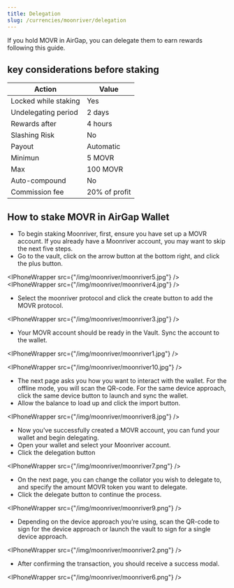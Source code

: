 ```yaml
---
title: Delegation
slug: /currencies/moonriver/delegation
---
```



If you hold MOVR in AirGap, you can delegate them to earn rewards following this guide.

## key considerations before staking

| Action               | Value         |
| -------------------- | ------------- |
| Locked while staking | Yes           |
| Undelegating period  | 2 days        |
| Rewards after        | 4 hours       |
| Slashing Risk        | No            |
| Payout               | Automatic     |
| Minimun              | 5 MOVR        |
| Max                  | 100 MOVR      |
| Auto-compound        | No            |
| Commission fee       | 20% of profit |

## How to stake MOVR in AirGap Wallet

- To begin staking Moonriver, first, ensure you have set up a MOVR account. If you already have a Moonriver account, you may want to skip the next five steps.
- Go to the vault, click on the arrow button at the bottom right, and click the plus button.

<IPhoneWrapper src={"/img/moonriver/moonriver5.jpg"} />
<IPhoneWrapper src={"/img/moonriver/moonriver4.jpg"} />

- Select the moonriver protocol and click the create button to add the MOVR protocol.

<IPhoneWrapper src={"/img/moonriver/moonriver3.jpg"} />

- Your MOVR account should be ready in the Vault. Sync the account to the wallet.

<IPhoneWrapper src={"/img/moonriver/moonriver1.jpg"} />

<IPhoneWrapper src={"/img/moonriver/moonriver10.jpg"} />

- The next page asks you how you want to interact with the wallet. For the offline mode, you will scan the QR-code. For the same device approach, click the same device button to launch and sync the wallet.
- Allow the balance to load up and click the import button.

<IPhoneWrapper src={"/img/moonriver/moonriver8.jpg"} />

- Now you've successfully created a MOVR account, you can fund your wallet and begin delegating.
- Open your wallet and select your Moonriver account.
- Click the delegation button

<IPhoneWrapper src={"/img/moonriver/moonriver7.png"} />

- On the next page, you can change the collator you wish to delegate to, and specify the amount MOVR token you want to delegate.
- Click the delegate button to continue the process.

<IPhoneWrapper src={"/img/moonriver/moonriver9.png"} />

- Depending on the device approach you’re using, scan the QR-code to sign for the device approach or launch the vault to sign for a single device approach.

<IPhoneWrapper src={"/img/moonriver/moonriver2.png"} />

- After confirming the transaction, you should receive a success modal.

<IPhoneWrapper src={"/img/moonriver/moonriver6.png"} />
